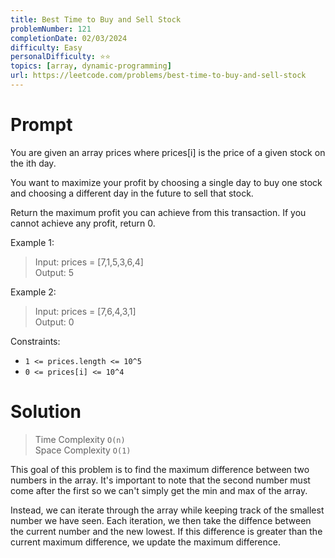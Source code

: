 ```yaml
---
title: Best Time to Buy and Sell Stock
problemNumber: 121
completionDate: 02/03/2024
difficulty: Easy
personalDifficulty: ⭐️⭐️
topics: [array, dynamic-programming]
url: https://leetcode.com/problems/best-time-to-buy-and-sell-stock
---
```


# Prompt

You are given an array prices where prices[i] is the price of a given stock on
the ith day.

You want to maximize your profit by choosing a single day to buy one stock and
choosing a different day in the future to sell that stock.

Return the maximum profit you can achieve from this transaction. If you cannot
achieve any profit, return 0.

Example 1:

> Input: prices = [7,1,5,3,6,4]\
> Output: 5

Example 2:

> Input: prices = [7,6,4,3,1]\
> Output: 0

Constraints:

- `1 <= prices.length <= 10^5`
- `0 <= prices[i] <= 10^4`

# Solution

> Time Complexity `O(n)`\
> Space Complexity `O(1)`

This goal of this problem is to find the maximum difference between two numbers
in the array. It's important to note that the second number must come after the
first so we can't simply get the min and max of the array.

Instead, we can iterate through the array while keeping track of the smallest
number we have seen. Each iteration, we then take the diffence between the
current number and the new lowest. If this difference is greater than the
current maximum difference, we update the maximum difference.
